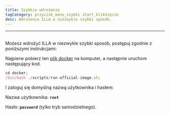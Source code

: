```yaml
---
title: Szybkie wdrożenie
tagCategory: przycisk_menu_szybki start_kliknięcie
desc: Wdrożenie ILLA w niezwykle szybki sposób.
---
```


* * *

## <Heading hidden>Szybkie wdrożenie</Heading>

Możesz wdrożyć ILLA w niezwykle szybki sposób, postępuj zgodnie z poniższymi instrukcjami:

Najpierw pobierz ten [plik docker](https://github.com/illacloud/deploy-illa-manually/tree/main/docker) na komputer, a następnie uruchom następujący kod.

```jsx
cd docker;
/bin/bash ./scripts/run-official-image.sh;
```

I zaloguj się domyślną nazwą użytkownika i hasłem:

Nazwa użytkownika: **`root`**

Hasło: **`password`** (tylko tryb samodzielnego).
